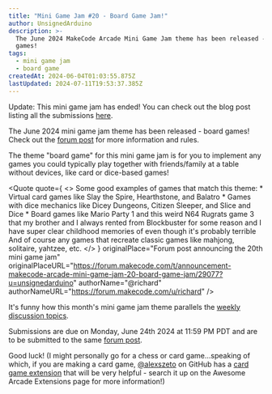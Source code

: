 ```yaml
---
title: "Mini Game Jam #20 - Board Game Jam!"
author: UnsignedArduino
description: >-
  The June 2024 MakeCode Arcade Mini Game Jam theme has been released - board
  games!
tags:
  - mini game jam
  - board game
createdAt: 2024-06-04T01:03:55.875Z
lastUpdated: 2024-07-11T19:53:37.385Z
---
```


Update: This mini game jam has ended! You can check out the blog post listing all the submissions [here](/blog/End-of-Mini-Game-Jam-20---Board-Game-Jam).

The June 2024 mini game jam theme has been released - board games! Check out the [forum post](https://forum.makecode.com/t/announcement-makecode-arcade-mini-game-jam-20-board-game-jam/29077?u=unsignedarduino) for more information and rules.

The theme "board game" for this mini game jam is for you to implement any games you could typically play together with friends/family at a table without devices, like card or dice-based games!

<Quote
  quote={
    <>
      Some good examples of games that match this theme: * Virtual card games
      like Slay the Spire, Hearthstone, and Balatro * Games with dice mechanics
      like Dicey Dungeons, Citizen Sleeper, and Slice and Dice * Board games
      like Mario Party 1 and this weird N64 Rugrats game 3 that my brother and I
      always rented from Blockbuster for some reason and I have super clear
      childhood memories of even though it's probably terrible And of course any
      games that recreate classic games like mahjong, solitaire, yahtzee, etc.
    </>
  }
  originalPlace="Forum post announcing the 20th mini game jam"
  originalPlaceURL="https://forum.makecode.com/t/announcement-makecode-arcade-mini-game-jam-20-board-game-jam/29077?u=unsignedarduino"
  authorName="@richard"
  authorNameURL="https://forum.makecode.com/u/richard"
/>

It's funny how this month's mini game jam theme parallels the [weekly discussion topics](https://forum.makecode.com/t/weekly-topic-favorite-board-game/29067?u=unsignedarduino).

Submissions are due on Monday, June 24th 2024 at 11:59 PM PDT and are to be submitted to the same [forum post](https://forum.makecode.com/t/announcement-makecode-arcade-mini-game-jam-20-board-game-jam/29077?u=unsignedarduino).

Good luck! (I might personally go for a chess or card game...speaking of which, if you are making a card game, [@alexszeto](https://github.com/alexszeto) on GitHub has a [card game extension](https://github.com/alexszeto/card-kit) that will be very helpful - search it up on the Awesome Arcade Extensions page for more information!)

